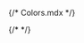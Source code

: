 {/* Colors.mdx */}


<Meta title="Design System/Colors" />

<ColorPalette>
  <ColorItem
    title="theme.color.primary"
    subtitle="Status of the primary"
    colors={{ Default: '#533BD4', Hover: '#3F2A9E' }}
  />
  <ColorItem
    title="theme.color.secondary"
    subtitle="Status of the secondary"
    colors={{ Default: '#68E1FE', Hover: '#4DC8E4' }}
  />
  <ColorItem
    title="theme.color.tertiary"
    subtitle="Status of the tertiary"
    colors={{ Default: '#EF68FF', Hover: '#D94DE4' }}
  />
  <ColorItem
    title="theme.color.disabled"
    subtitle="Status of the disabled"
    colors={{ Default: '#EEEEEE' }}
  />
  <ColorItem
    title="theme.color.mode"
    subtitle="light and dark"
    colors={{ Light: '#000000', Dark: '#FFFFFF' }}
  />
  <ColorItem
    title="theme.color.layout"
    subtitle="Status of the layout"
    colors={{ Header: '#5F6873', Background: '#5F6873', Sidebar: '5F6873' }}
  />
  <ColorItem
    title="theme.color.border"
    subtitle="Status of the border"
    colors={{ Default: '#D9D9D9', Selected: '#FF6B00', Disabled: '#D9D9D9' }}
  />
  <ColorItem
    title="theme.color.text"
    subtitle="Status of the text"
    colors={{
      Primary: '#1C1C1C',
      Secondary: '#4D4D4D',
      Helper: '#808080',
      Placeholder: '#CCCCCC',
    }}
  />
  {/* <ColorItem
    title="theme.color.positive"
    subtitle="Green"
    colors={{
      Apple: 'rgba(102,191,60,1)',
      Apple80: 'rgba(102,191,60,.8)',
      Apple60: 'rgba(102,191,60,.6)',
      Apple30: 'rgba(102,191,60,.3)',
    }}
  /> */}
</ColorPalette>
